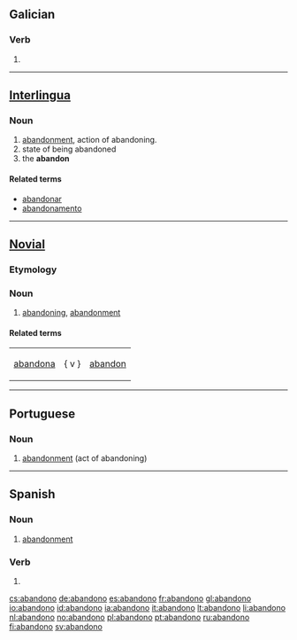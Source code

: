 ==Galician==

===Verb===
{{gl-verb-form}}

# {{conjugation of|[[abandonar#Galician|abandonar]]||1|s|pres|ind}}

----

==[[Interlingua]]==

===Noun===
{{ia-noun}}

# [[abandonment]], action of abandoning.
# state of being abandoned
# the '''abandon'''

====Related terms====
* [[abandonar]] 
* [[abandonamento]]
{{attention|ia}}<!--Are my edits correct-->

----

==[[Novial]]==

===Etymology===
{{suffix|lang=nov|abandon|o}}

===Noun===
{{infl|nov|noun}}

# [[abandoning]], [[abandonment]]

====Related terms====
{|
|[[abandona]] || { v } || [[abandon]]
|}

----

==Portuguese==

===Noun===
{{infl|pt|noun|g=m}}

# [[abandonment]] (act of abandoning)

{{tbot entry|Portuguese|abandonment|2009|July|pt}}

----

==Spanish==

===Noun===
{{es-noun-m}}

# [[abandonment]]

===Verb===
{{es-verb-form|abandonar}}

# {{es-verb form of|mood=ind|tense=pres|num=s|pers=1|ending=ar|verb=[[abandonar]]}}

[[cs:abandono]]
[[de:abandono]]
[[es:abandono]]
[[fr:abandono]]
[[gl:abandono]]
[[io:abandono]]
[[id:abandono]]
[[ia:abandono]]
[[it:abandono]]
[[lt:abandono]]
[[li:abandono]]
[[nl:abandono]]
[[no:abandono]]
[[pl:abandono]]
[[pt:abandono]]
[[ru:abandono]]
[[fi:abandono]]
[[sv:abandono]]